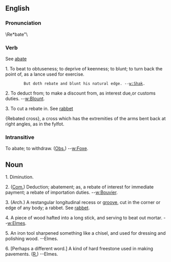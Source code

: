 {{rfc}}
==English==
===Pronunciation===
\Re*bate"\

===Verb===

See [[abate]]

1. To beat to obtuseness; to deprive of keenness; to blunt; to turn back the point of, as a lance used for exercise.

         But doth rebate and blunt his natural edge. --[[w:Shak]].

2. To deduct from; to make a discount from, as interest due,or customs duties. --[[w:Blount]].

3. To cut a rebate in. See [[rabbet]]

{Rebated cross}, a cross which has the extremities of the arms bent back at right angles, as in the fylfot.

===Intransitive===
To abate; to withdraw. ([[Obs.]]) --[[w:Foxe]].

==Noun==

1. Diminution.

2. ([[Com.]]) Deduction; abatement; as, a rebate of interest for immediate payment; a rebate of importation duties. --[[w:Bouvier]].

3. (Arch.) A restangular longitudinal recess or [[groove]], cut in the corner or edge of any body; a rabbet. See [[rabbet]].

4. A piece of wood hafted into a long stick, and serving to beat out mortar. --[[w:Elmes]].

5. An iron tool sharpened something like a chisel, and used for dressing and polishing wood. --Elmes.

6. [Perhaps a different word.] A kind of hard freestone used in making pavements. ([[R.]]) --Elmes.